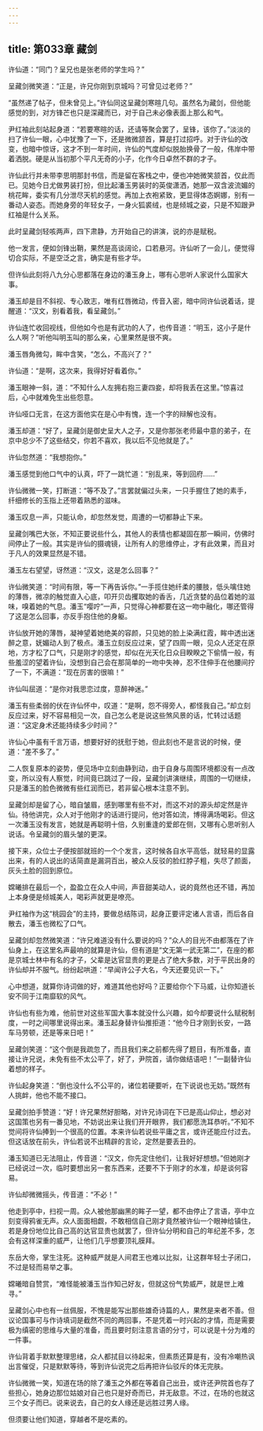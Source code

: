 ```yaml
---
---
---
```

title: 第033章 藏剑
---





许仙道：“同门？呈兄也是张老师的学生吗？”

呈藏剑微笑道：“正是，许兄你刚到京城吗？可曾见过老师？”

“虽然递了帖子，但未曾见上。”许仙同这呈藏剑寒暄几句。虽然名为藏剑，但他能感觉的到，对方锋芒也只是深藏而已，对于自己未必像表面上那么和气。

尹红袖此刻站起身道：“若要寒暄的话，还请等聚会罢了，呈锋，该你了。”淡淡的扫了许仙一眼，心中犹豫了一下，还是微微颔首，算是打过招呼。对于许仙的改变，也暗中惊讶，这才不到一年时间，许仙的气度却似脱胎换骨了一般，伟岸中带着洒脱。硬是从当初那个平凡无奇的小子，化作今日卓然不群的才子。

许仙此行并未带李思明那封书信，而是留在客栈之中，便也冲她微笑颔首，仅此而已。见她今日尤做男装打扮，但比起潘玉男装时的英俊潇洒，她那一双含波流媚的桃花眸，委实有几分泄尽天机的感觉。再加上衣袍紧致，更显得体态婀娜，别有一番动人姿态。而她身旁的年轻女子，一身火狐裘绒，也是倾城之姿，只是不知跟尹红袖是什么关系。

此时呈藏剑轻咳两声，四下肃静，方开始自己的讲演，说的亦是赋税。

他一发言，便如剑锋出鞘，果然是高谈阔论，口若悬河。许仙听了一会儿，便觉得切合实际，不是空泛之言，确实是有些才华。

但许仙此刻将八九分心思都落在身边的潘玉身上，哪有心思听人家说什么国家大事。

潘玉却是目不斜视、专心致志，唯有红唇微动，传音入密，暗中同许仙说着话，提醒道：“汉文，别看着我，看呈藏剑。”

许仙连忙收回视线，但他如今也是有武功的人了，也传音道：“明玉，这小子是什么人啊？”听他叫明玉叫的那么亲，心里果然是很不爽。

潘玉唇角微勾，眸中含笑，“怎么，不高兴了？”

许仙道：“是啊，这次来，我得好好看着你。”

潘玉眼神一斜，道：“不知什么人左拥右抱三妻四妾，却将我丢在这里。”惊喜过后，心中就难免生出些怨意。

许仙哑口无言，在这方面他实在是心中有愧，连一个字的辩解也没有。

潘玉却道：“好了，呈藏剑是御史呈大人之子，又是你那张老师最中意的弟子，在京中总少不了这些结交，你若不喜欢，我以后不见他就是了。”

许仙忽然道：“我想抱你。”

潘玉感觉到他口气中的认真，吓了一跳忙道：“别乱来，等到回府……”

许仙微微一笑，打断道：“等不及了。”言罢就偏过头来，一只手握住了她的素手，纤细修长的玉指上还带着熟悉的滋味。

潘玉叹息一声，只能认命，却忽然发觉，周遭的一切都静止下来。

呈藏剑嘴巴大张，不知正要说些什么，其他人的表情也都凝固在那一瞬间，仿佛时间停止了一般。其实是许仙的摄魂镜，让所有人的思维停止，才有此效果，而且对于凡人的效果显然是不错。

潘玉左右望望，讶然道：“汉文，这是怎么回事？”

许仙微笑道：“时间有限，等一下再告诉你。”一手揽住她纤柔的腰肢，低头噙住她的薄唇，微凉的触觉直入心底，叩开贝齿攫取她的香舌，几近贪婪的品位着她的滋味，嗅着她的气息。潘玉“嘤咛”一声，只觉得心神都要在这一吻中融化，哪还管得了这是怎么回事，亦反手抱住他的身躯。

许仙放开她的薄唇，凝神望着她绝美的容颜，只见她的脸上染满红霞，眸中透出迷醉之意，妩媚动人到了极点。潘玉立刻反应过来，望了四周一眼，见众人还定在原地，方才松了口气，只是刚才的感觉，却似在光天化日众目睽睽之下偷情一般，有些羞涩的望着许仙，没想到自己会在那简单的一吻中失神，忍不住伸手在他腰间拧了一下，不满道：“现在厉害的很嘛！”

许仙叫屈道：“是你对我思恋过度，意醉神迷。”

潘玉有些柔弱的伏在许仙怀中，叹道：“是啊，怨不得旁人，都怪我自己。”却立刻反应过来，好不容易相见一次，自己怎么老是说这些煞风景的话，忙转过话题道：“这定身术还能持续多少时间？”

许仙心中虽有千言万语，想要好好的抚慰于她，但此刻也不是言说的时候，便道：“差不多了。”

二人恢复原本的姿势，便见场中立刻由静到动，由于自身与周围环境都没有一点改变，所以没有人察觉，时间竟已跳过了一段，呈藏剑讲演继续，周围的一切继续，只是潘玉的脸色微微有些红润而已，若非留心根本注意不到。

呈藏剑却是留了心，暗自皱眉，感到哪里有些不对，而这不对的源头却定然是许仙。待他讲完，众人对于他刚才的话进行提问，他对答如流，博得满场喝彩。但这一次潘玉没有发言，她就是再聪明十倍，久别重逢的爱郎在侧，又哪有心思听别人说话。令呈藏剑的眉头皱的更深。

接下来，众位士子便按部就班的一个个发言，这时候各自水平高低，就轻易的显露出来，有的人说出的话简直是漏洞百出，被众人反驳的脸红脖子粗，失尽了颜面，灰头土脸的回到原位。

嫦曦排在最后一个，盈盈立在众人中间，声音甜美动人，说的竟然也还不错，再加上本身便是倾城美人，喝彩声就更是嘹亮。

尹红袖作为这“桃园会”的主持，要做总结陈词，起身正要评定诸人言语，而后各自散去，潘玉也微松了口气。

呈藏剑却忽然微笑道：“许兄难道没有什么要说的吗？”众人的目光不由都落在了许仙身上，在这里名声最响的就算是许仙，但有道是“文无第一武无第二”，在座的都是京城士林中有名的才子，父辈是达官显贵的更是占了绝大多数，对于平民出身的许仙却并不服气。纷纷起哄道：“早闻许公子大名，今天还要见识一下。”

心中想道，就算你诗词做的好，难道其他也好吗？正要给你个下马威，让你知道长安不同于江南靡软的风气。

许仙也有些为难，他前世对这些军国大事本就没什么兴趣，如今却要说什么赋税制度，一时之间哪里说得出来。潘玉起身替许仙推拒道：“他今日才刚到长安，一路车马劳顿，还是等来日吧！”

呈藏剑笑道：“这个倒是我疏忽了，而且我们来之前都先得了题目，有所准备，直接让许兄说，未免有些不太公平了，好了，尹院首，请你做结语吧！”一副替许仙着想的样子。

许仙起身笑道：“倒也没什么不公平的，诸位若硬要听，在下说说也无妨。”既然有人挑衅，他也不能不接口。

呈藏剑拍手赞道：“好！许兄果然好胆略，对许兄诗词在下已是高山仰止，想必对这国策也另有一番见地，不妨说出来让我们开开眼界，我们都愿洗耳恭听。”不知不觉间将许仙捧到一个很高的位置。本来许仙若说些平庸之言，或许还能应付过去。但这话放在前头，许仙若说不出精辟的言论，定然是要丢丑的。

潘玉知道已无法阻止，传音道：“汉文，你先定住他们，让我好好想想。”但她刚才已经说过一次，临时要想出另一套东西来，还要不下于刚才的水准，却是谈何容易。

许仙却微微摇头，传音道：“不必！”

他走到亭中，扫视一周。众人被他那幽黑的眸子一望，都不由停止了言语，亭中立刻变得鸦雀无声。众人面面相觑，不敢相信自己刚才竟然被许仙一个眼神给镇住，若是身份地位比自己高的达官显贵也就罢了，但许仙分明和自己的年纪差不多，怎会有这样深重的威严，让他们几乎想要顶礼膜拜。

东岳大帝，掌生注死。这种威严就是人间君王也难以比拟，让这群年轻士子闭口，不过是轻而易举之事。

嫦曦暗自赞赏，“难怪能被潘玉当作知己好友，但就这份气势威严，就是世上难寻。”

呈藏剑心中也有一丝佩服，不愧是能写出那些雄奇诗篇的人，果然是来者不善。但议论国事可与作诗填词是截然不同的两回事，不是凭着一时兴起的才情，而是需要极为缜密的思维与大量的准备，而且要时刻注意言语的分寸，可以说是十分为难的一件事。

许仙背着手默默整理思绪，众人都拭目以待起来，但素质还算是有，没有冷嘲热讽出言催促，只是默默等待，等到许仙说完之后再把许仙驳斥的体无完肤。

许仙微微一笑，知道在场的除了潘玉之外都在等着自己出丑，或许还尹院首也存了些担心，她身边那位姑娘对自己也只是好奇而已，并无敌意。不过，在场的也就这三个女子而已。说来说去，自己的女人缘还是远胜过男人缘。

但须要让他们知道，穿越者不是吃素的。